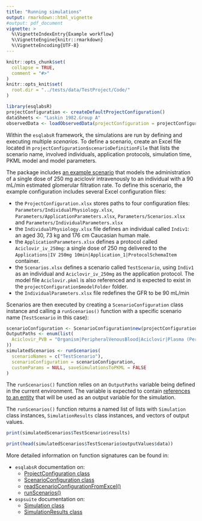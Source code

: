 ```yaml
---
title: "Running simulations"
output: rmarkdown::html_vignette
#output: pdf_document
vignette: >
  %\VignetteIndexEntry{Example workflow}
  %\VignetteEngine{knitr::rmarkdown}
  %\VignetteEncoding{UTF-8}
---
```


```r
knitr::opts_chunk$set(
  collapse = TRUE,
  comment = "#>"
)
knitr::opts_knit$set(
  root.dir = "../tests/data/TestProject/Code/"
)
```

```r
library(esqlabsR)
projectConfiguration <- createDefaultProjectConfiguration()
dataSheets <- "Laskin 1982.Group A"
observedData <- loadObservedData(projectConfiguration = projectConfiguration, sheets = dataSheets)
```

Within the `esqlabsR` framework, the simulations are run by defining and executing multiple *scenarios*. To define a scenario, create an Excel file located in `projectConfiguration$scenarioDefinitionFile` that lists the scenario name, involved individuals, application protocols, simulation time, PKML model and model parameters. 

The package includes [an example scenario](https://github.com/esqLABS/esqlabsR/blob/HEAD/tests/data/TestProject/Parameters/Scenarios.xlsx) that models the administration of a single dose of 250 mg aciclovir intravenously to an individual with a 90 mL/min estimated glomerular filtration rate. To define this scenario, the example configuration includes several Excel configuration files:

* the `ProjectConfiguration.xlsx` stores paths to four configuration files: `Parameters/IndividualPhysiology.xlsx`, `Parameters/ApplicationParameters.xlsx`, `Parameters/Scenarios.xlsx` and `Parameters/IndividualParameters.xlsx`
* the `IndividualPhysiology.xlsx` file defines an individual called `Indiv1`: an aged 30, 73 kg and 176 cm Caucasian human male.
* the `ApplicationParameters.xlsx` defines a protocol called `Aciclovir_iv_250mg`: a single dose of 250 mg delivered to the `Applications|IV 250mg 10min|Application_1|ProtocolSchemaItem` container.
* the `Scenarios.xlsx` defines a scenario called `TestScenario`, using `Indiv1` as an individual and `Aciclovir_iv_250mg` as the application protocol. The model file `Aciclovir.pkml` is also referenced and is expected to exist in the `projectConfiguration$modelFolder` folder. 
* the `IndividualParameters.xlsx` file redefines the GFR to be 90 mL/min

Scenarios are then executed by creating a `ScenarioConfiguration` class instance and calling a `runScenarios()` function with a specific scenario name (`TestScenario` in this case):

```r
scenarioConfiguration <- ScenarioConfiguration$new(projectConfiguration)
OutputPaths <- enum(list(
  Aciclovir_PVB = "Organism|PeripheralVenousBlood|Aciclovir|Plasma (Peripheral Venous Blood)"
))
simulatedScenarios <- runScenarios(
  scenarioNames = c("TestScenario"),
  scenarioConfiguration = scenarioConfiguration,
  customParams = NULL, saveSimulationsToPKML = FALSE
)
```

The `runScenarios()` function relies on an `OutputPaths` variable being defined in the current environment. The variable is expected to contain [references to an entity](https://docs.open-systems-pharmacology.org/working-with-mobi/mobi-documentation/model-building-components) that will be used as an output variable for the simulation.

The `runScenarios()` function returns a named list of lists with `Simulation` class instances, `SimulationResults` class instances, and vectors of output values.

```r
print(simulatedScenarios$TestScenario$results)
```

```r
print(head(simulatedScenarios$TestScenario$outputValues$data))
```

More detailed information on function signatures can be found in:

* `esqlabsR` documentation on:
    * [ProjectConfiguration class](https://esqlabs.github.io/esqlabsR/reference/ProjectConfiguration.html)
    * [ScenarioConfiguration class](https://esqlabs.github.io/esqlabsR/reference/ScenarioConfiguration.html)
    * [readScenarioConfigurationFromExcel()](https://esqlabs.github.io/esqlabsR/reference/readScenarioConfigurationFromExcel.html)
    * [runScenarios()](https://esqlabs.github.io/esqlabsR/reference/runScenarios.html)
    
* `ospsuite` documentation on:
    * [Simulation class](https://www.open-systems-pharmacology.org/OSPSuite-R/reference/Simulation.html)
    * [SimulationResults class](https://www.open-systems-pharmacology.org/OSPSuite-R/reference/SimulationResults.html)
